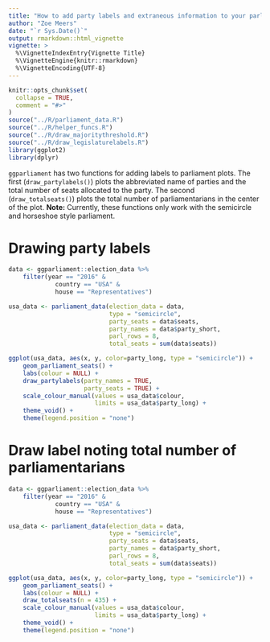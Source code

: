 ```yaml
---
title: "How to add party labels and extraneous information to your parliament plot"
author: "Zoe Meers"
date: "`r Sys.Date()`"
output: rmarkdown::html_vignette
vignette: >
  %\VignetteIndexEntry{Vignette Title}
  %\VignetteEngine{knitr::rmarkdown}
  %\VignetteEncoding{UTF-8}
---
```


```r
knitr::opts_chunk$set(
  collapse = TRUE,
  comment = "#>"
)
source("../R/parliament_data.R")
source("../R/helper_funcs.R")
source("../R/draw_majoritythreshold.R")
source("../R/draw_legislaturelabels.R")
library(ggplot2)
library(dplyr)
```

`ggparliament` has two functions for adding labels to parliament plots. The first (`draw_partylabels()`) plots the abbreviated name of parties and the total number of seats allocated to the party. The second (`draw_totalseats()`) plots the total number of parliamentarians in the center of the plot.
**Note:** Currently, these functions only work with the semicircle and horseshoe style parliament.

# Drawing party labels

```r
data <- ggparliament::election_data %>% 
    filter(year == "2016" & 
             country == "USA" & 
             house == "Representatives")

usa_data <- parliament_data(election_data = data, 
                            type = "semicircle", 
                            party_seats = data$seats, 
                            party_names = data$party_short, 
                            parl_rows = 8, 
                            total_seats = sum(data$seats))

ggplot(usa_data, aes(x, y, color=party_long, type = "semicircle")) + 
    geom_parliament_seats() + 
    labs(colour = NULL) +
    draw_partylabels(party_names = TRUE, 
                     party_seats = TRUE) +
    scale_colour_manual(values = usa_data$colour, 
                        limits = usa_data$party_long) +
    theme_void() + 
    theme(legend.position = "none") 
```

# Draw label noting total number of parliamentarians

```r
data <- ggparliament::election_data %>% 
    filter(year == "2016" & 
             country == "USA" & 
             house == "Representatives")

usa_data <- parliament_data(election_data = data, 
                            type = "semicircle", 
                            party_seats = data$seats, 
                            party_names = data$party_short, 
                            parl_rows = 8, 
                            total_seats = sum(data$seats))

ggplot(usa_data, aes(x, y, color=party_long, type = "semicircle")) + 
    geom_parliament_seats() + 
    labs(colour = NULL) +
    draw_totalseats(n = 435) +
    scale_colour_manual(values = usa_data$colour, 
                        limits = usa_data$party_long) +
    theme_void() + 
    theme(legend.position = "none") 
```
